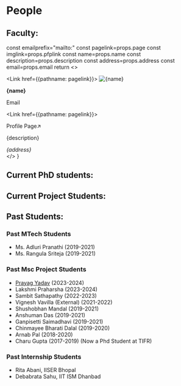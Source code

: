 
# People

## Faculty:

  const emailprefix="mailto:"
  const pagelink=props.page
  const imglink=props.pfplink
  const name=props.name
  const description=props.description
  const address=props.address
  const email=props.email
  return <>
        <div className="flex mb-4 w-full">
          <div className='p-4 w-1/2'>
            <Link href={{pathname: pagelink}}>
              <Image alt={name} src={imglink} width={1000} height={1000}/>
            </Link>
          </div>
          <div className="p-4 w-1/2">
            <p><b>{name}</b></p>
            <Link href={emailprefix.concat(email)}><p className="text-red-700 hover:text-red-400">Email</p></Link>
            <Link href={{pathname: pagelink}}><p className="text-red-700 hover:text-red-400">Profile Page↗️</p></Link>
            <p>{description}</p>
            <i className='text-sm'>{address}</i>
          </div>
        </div>
        </>
}


<Card 
name="Dr. Bhawna Gomber"
pfplink="/img/bhawna_square_cropped.jpg"
email="bhawna.gomber@cern.ch"
page="/people/bhawna"
address="104, CASEST, UoH"
description="Group Leader"
/>

## Current PhD students:


<Card 
name="Bisnupriya Sahu"
pfplink="/img/default_avatar.png"
email="bisnupriya.sahu@cern.ch"
address="102, CASEST, UoH"
description=""
/>
<Card 
name="Shriniketan Aacharya"
pfplink="/img/default_avatar.png"
email="shriniketanacharya@uohyd.ac.in"
address="102, CASEST, UoH"
description=""
/>
<Card 
name="Piyush Kumar"
pfplink="/img/default_avatar.png"
email="17pimpt02@uohyd.ac.in"
address="102, CASEST, UoH"
description=""
/>
<Card 
name="Himanshu maurya"
pfplink="/img/default_avatar.png"
email="23phph04@uohyd.ac.in"
address="102, CASEST, UoH"
description=""
/>

## Current Project Students:

<Card 
name="Abhinav M"
pfplink="/img/default_avatar.png"
email="23pmmt11@uohyd.ac.in"
description=""
/>

<Card 
name="Ananya Prakash"
pfplink="/img/default_avatar.png"
email="20ipmp29@uohyd.ac.in"
description=""
/>


## Past Students: 

### Past MTech Students

  * Ms. Adluri Pranathi  (2019-2021)
  * Ms. Rangula Sriteja  (2019-2021)

### Past Msc Project Students

  * [Prayag Yadav](https://www.prayagyadav.me) (2023-2024)
  * Lakshmi Praharsha (2023-2024)
  * Sambit Sathapathy (2022-2023)
  * Vignesh Vavilla (External) (2021-2022)
  * Shushobhan Mandal (2019-2021)
  * Anshuman Das (2019-2021)
  * Ganpisetti Saimadhavi (2019-2021)
  * Chinmayee Bharati Dalal (2019-2020)
  * Arnab Pal (2018-2020)
  * Charu Gupta (2017-2019) (Now a Phd Student at TIFR)

### Past Internship Students

  * Rita Abani, IISER Bhopal
  * Debabrata Sahu, IIT ISM Dhanbad

